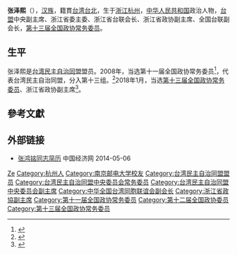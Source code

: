 '''张泽熙'''（{{bd|1955年|10月||catIdx=Zhang张}}），[[汉族|汉族]]，籍貫[[台湾|台湾]][[台北市|台北]]，生于[[浙江省|浙江]][[杭州市|杭州]]，[[中华人民共和国|中华人民共和国]]政治人物，[[台盟|台盟]]中央副主席、浙江省委主委、浙江省台联会长、浙江省政协副主席、全国台联副会长，[[中国人民政治协商会议第十三届全国委员会|第十三届全国政协常务委员]]。

== 生平 ==
张泽熙是[[台湾民主自治同盟|台湾民主自治同盟]]盟员。2008年，当选第十一届全国政协常务委员<ref>{{cite news|title=第十一届全国政协委员名单|url=http://www.indaa.com.cn/zt/2009qglh/zxzs/200903/t20090303_127573.html|accessdate=2013-04-09|newspaper=新华社北京1月25日电 中国人民政治协商会议第十一届全国委员会委员名单(共2237人，2008年1月25日政协第十届全国委员会常务委员会第二十次会议通过)|date=2008年1月25日|deadurl=yes|archiveurl=https://web.archive.org/web/20130928014403/http://www.indaa.com.cn/zt/2009qglh/zxzs/200903/t20090303_127573.html|archivedate=2013年9月28日|df=}}</ref>，代表台湾民主自治同盟，分入第十三组。<ref>{{cite news|title=全国政协信息-张泽熙|url=http://www.cppcc.gov.cn/CMS/wylibary/showJcwyxtInfoWylibary.action?tabJcwyxt.guid=11W0004620&wytype=wjwy|accessdate=2013-04-11|newspaper=全国政协委员会|archive-date=2018-01-27|archive-url=https://web.archive.org/web/20180127004442/http://www.cppcc.gov.cn/CMS/wylibary/showJcwyxtInfoWylibary.action?tabJcwyxt.guid=11W0004620&wytype=wjwy}}</ref>2018年1月，当选[[中国人民政治协商会议第十三届全国委员会委员名单|第十三届全国政协常务委员]]、浙江省政协副主席<ref>{{Cite web|url=http://sports.163.com/18/0126/06/D92BRKK400051C89.html|title=中国人民政治协商会议第十三届全国委员会委员名单|accessdate=2018-01-26|last=|work=网易|archive-url=https://web.archive.org/web/20180127143232/http://sports.163.com/18/0126/06/D92BRKK400051C89.html|archive-date=2018-01-27|dead-url=yes}}</ref>。

== 參考文獻 ==
{{reflist}}

== 外部链接 ==
* [http://district.ce.cn/newarea/sddy/201301/31/t20130131_24082995_3.shtml 张鸿铭同志简历] {{Wayback|url=http://district.ce.cn/newarea/sddy/201301/31/t20130131_24082995_3.shtml |date=20210923092320 }} 中国经济网 2014-05-06

{{台湾民主自治同盟第八届中央委员会}}
{{台湾民主自治同盟第九届中央委员会}}
{{第十届台盟中央委员会}}
{{中华全国台湾同胞联谊会第八届理事会}}
{{中华全国台湾同胞联谊会第九届理事会}}
{{中华全国台湾同胞联谊会第十届理事会}}

{{Authority control}}
{{DEFAULTSORT:Zhang张}}
[[Category:张姓|Ze]]
[[Category:杭州人|Category:杭州人]]
[[Category:南京邮电大学校友|Category:南京邮电大学校友]]
[[Category:台湾民主自治同盟盟员|Category:台湾民主自治同盟盟员]]
[[Category:台湾民主自治同盟中央委员会常务委员|Category:台湾民主自治同盟中央委员会常务委员]]
[[Category:台湾民主自治同盟中央委员会副主席|Category:台湾民主自治同盟中央委员会副主席]]
[[Category:中华全国台湾同胞联谊会副会长|Category:中华全国台湾同胞联谊会副会长]]
[[Category:浙江省政協副主席|Category:浙江省政協副主席]]
[[Category:第十一届全国政协常务委员|Category:第十一届全国政协常务委员]]
[[Category:第十二届全国政协委员|Category:第十二届全国政协委员]]
[[Category:第十三届全国政协常务委员|Category:第十三届全国政协常务委员]]